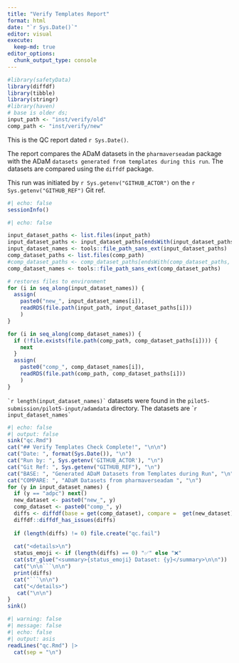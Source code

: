 ```yaml
---
title: "Verify Templates Report"
format: html
date: "`r Sys.Date()`"
editor: visual
execute:
  keep-md: true
editor_options: 
  chunk_output_type: console
---
```


```r
#library(safetyData)
library(diffdf)
library(tibble)
library(stringr)
#library(haven)
# base is older ds; 
input_path <- "inst/verify/old"
comp_path <- "inst/verify/new"
```

This is the QC report dated `r Sys.Date()`. 

The report compares the ADaM datasets in the `pharmaverseadam` package with the ADaM `datasets generated from templates during this run`.  The datasets are compared using the `diffdf` package.

This run was initiated by `r Sys.getenv("GITHUB_ACTOR")` on the `r Sys.getenv("GITHUB_REF")` Git ref.

```r
#| echo: false
sessionInfo()
```

```r
#| echo: false

input_dataset_paths <- list.files(input_path)
input_dataset_paths <- input_dataset_paths[endsWith(input_dataset_paths, ".rds") ]
input_dataset_names <- tools::file_path_sans_ext(input_dataset_paths)
comp_dataset_paths <- list.files(comp_path)
#comp_dataset_paths <- comp_dataset_paths[endsWith(comp_dataset_paths, ".xpt") ]
comp_dataset_names <- tools::file_path_sans_ext(comp_dataset_paths)

# restores files to environment
for (i in seq_along(input_dataset_names)) {
  assign(
    paste0("new_", input_dataset_names[i]), 
    readRDS(file.path(input_path, input_dataset_paths[i]))
    )
}

for (i in seq_along(comp_dataset_names)) {
  if (!file.exists(file.path(comp_path, comp_dataset_paths[i]))) {
    next
  }
  assign(
    paste0("comp_", comp_dataset_names[i]), 
    readRDS(file.path(comp_path, comp_dataset_paths[i]))
    )
}

```

`` `r length(input_dataset_names)` `` datasets were found in the `pilot5-submission/pilot5-input/adamdata` directory. The datasets are \``` r input_dataset_names` ``

```r
#| echo: false
#| output: false
sink("qc.Rmd")
cat("## Verify Templates Check Complete!", "\n\n")
cat("Date: ", format(Sys.Date()), "\n")
cat("Run by: ", Sys.getenv('GITHUB_ACTOR'), "\n")
cat("Git Ref: ", Sys.getenv("GITHUB_REF"), "\n")
cat("BASE: ", "Generated ADaM Datasets from Templates during Run", "\n")
cat("COMPARE: ", "ADaM Datasets from pharmaverseadam ", "\n")
for (y in input_dataset_names) {
  if (y == "adpc") next()
  new_dataset <- paste0("new_", y)
  comp_dataset <- paste0("comp_", y)
  diffs <- diffdf(base = get(comp_dataset), compare =  get(new_dataset))
  diffdf::diffdf_has_issues(diffs)
    
  if (length(diffs) != 0) file.create("qc.fail")
    
  cat("<details>\n")
  status_emoji <- if (length(diffs) == 0) "✅" else "❌"
  cat(str_glue("<summary>{status_emoji} Dataset: {y}</summary>\n\n"))
  cat("\n\n```\n\n")
  print(diffs)
  cat("```\n\n")
  cat("</details>")
   cat("\n\n")
}
sink()
```

```r
#| warning: false
#| message: false
#| echo: false
#| output: asis
readLines("qc.Rmd") |>
  cat(sep = "\n")
```
